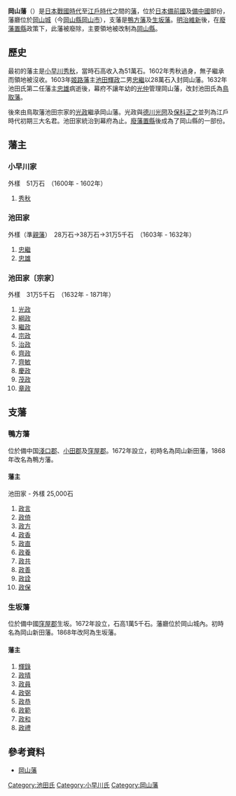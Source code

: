 {{japanese|japanese=岡山藩|kana=おかやまはん|romaji=Okayama-han}}
{{Location map |Japan
|label=岡山藩<br>外様<br>31萬5千石
|lat_deg=34|lat_min=39|lat_sec=54.65
|lon_deg=133|lon_min=56|lon_sec=9.79
|position=right
|width=250
|caption=岡山藩的位置
|mark=Japanese Crest Bizenn Chou.svg
|marksize=10
}}
'''岡山藩'''（{{jpn|j=岡山藩|hg=おかやまはん|rm=Okayama han|f=y}}）是[[日本戰國時代|日本戰國時代]]至[[江戶時代|江戶時代]]之間的[[藩_(日本)|藩]]，位於[[日本|日本]][[備前國|備前國]]及[[備中國|備中國]]部份，藩廳位於[[岡山城|岡山城]]（今[[岡山縣|岡山縣]][[岡山市|岡山市]]），支藩是[[#鴨方藩|鴨方藩]]及[[#生坂藩|生坂藩]]。[[明治維新|明治維新]]後，在[[廢藩置縣|廢藩置縣]]政策下，此藩被廢除，主要領地被改制為[[岡山縣|岡山縣]]。

==歷史==
最初的藩主是[[小早川秀秋|小早川秀秋]]，當時石高收入為51萬石。1602年秀秋過身，無子繼承而領地被沒收。1603年[[姬路藩|姬路藩]]主[[池田輝政|池田輝政]]二男[[池田忠繼|忠繼]]以28萬石入封岡山藩。1632年池田氏第二任藩主[[池田忠雄|忠雄]]病逝後，幕府不讓年幼的[[池田光仲|光仲]]管理岡山藩，改封池田氏為[[鳥取藩|鳥取藩]]。

後來由鳥取藩池田宗家的[[池田光政|光政]]繼承岡山藩。光政與[[德川光圀|德川光圀]]及[[保科正之|保科正之]]並列為江戶時代初期三大名君。池田家統治到幕府為止。[[廢藩置縣|廢藩置縣]]後成為了岡山縣的一部份。

==藩主==
===小早川家===
外樣　51万石　（1600年 - 1602年）
#[[小早川秀秋|秀秋]]

===池田家===
外樣（準[[親藩|親藩]]）　28万石→38万石→31万5千石　（1603年 - 1632年）
#[[池田忠繼|忠繼]]
#[[池田忠雄|忠雄]]

===池田家〔宗家〕===
外樣　31万5千石　（1632年 - 1871年）
#[[池田光政|光政]]
#[[池田綱政|綱政]]
#[[池田繼政|繼政]]
#[[池田宗政|宗政]]
#[[池田治政|治政]]
#[[池田齊政|齊政]]
#[[池田齊敏|齊敏]]
#[[池田慶政|慶政]]
#[[池田茂政|茂政]]
#[[池田章政|章政]]

==支藩==
===鴨方藩===
位於備中国[[淺口郡|淺口郡]]、[[小田郡|小田郡]]及[[窪屋郡|窪屋郡]]。1672年設立，初時名為岡山新田藩，1868年改名為鴨方藩。
====藩主====
池田家 - 外樣 25,000石
#[[池田政言|政言]]
#[[池田政倚|政倚]]
#[[池田政方|政方]]
#[[池田政香|政香]]
#[[池田政直_(鴨方藩主)|政直]]
#[[池田政養|政養]]
#[[池田政共|政共]]
#[[池田政善|政善]]
#[[池田章政|政詮]]
#[[池田政保|政保]]

===生坂藩===
位於備中國[[窪屋郡|窪屋郡]]生坂。1672年設立，石高1萬5千石。藩廳位於岡山城內。初時名為岡山新田藩。1868年改阿為生坂藩。

====藩主====
#[[池田輝錄|輝錄]]
#[[池田政晴|政晴]]
#[[池田政員|政員]]
#[[池田政弼|政弼]]
#[[池田政恭|政恭]]
#[[池田政範|政範]]
#[[池田政和|政和]]
#[[池田政禮|政禮]]

==參考資料==
*[https://web.archive.org/web/20110722181645/http://www.asahi-net.or.jp/~me4k-skri/han/chugoku/okayama.html 岡山藩]
{{江戶時代的藩}}
{{DEFAULTSORT:Okayama-han}}

[[Category:池田氏|Category:池田氏]]
[[Category:小早川氏|Category:小早川氏]]
[[Category:岡山藩|Category:岡山藩]]